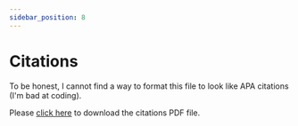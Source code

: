 ```yaml
---
sidebar_position: 8
---
```


# Citations
To be honest, I cannot find a way to format this file to look like APA citations (I'm bad at coding). 

Please [click here](/assets/pdf/citations.pdf) to download the citations PDF file.

